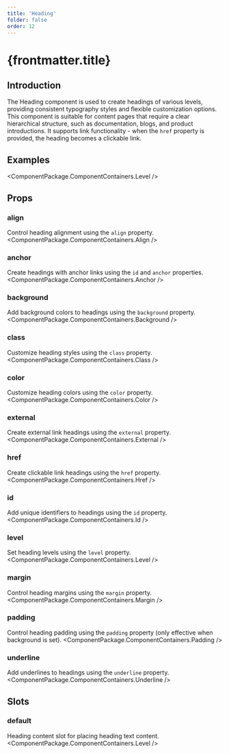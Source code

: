```yaml
---
title: 'Heading'
folder: false
order: 12
---
```



# {frontmatter.title}

## Introduction

The Heading component is used to create headings of various levels, providing consistent typography styles and flexible customization options. This component is suitable for content pages that require a clear hierarchical structure, such as documentation, blogs, and product introductions. It supports link functionality - when the `href` property is provided, the heading becomes a clickable link.

## Examples

<ComponentPackage.ComponentContainers.Level />

## Props

### align
Control heading alignment using the `align` property.
<ComponentPackage.ComponentContainers.Align />

### anchor
Create headings with anchor links using the `id` and `anchor` properties.
<ComponentPackage.ComponentContainers.Anchor />

### background
Add background colors to headings using the `background` property.
<ComponentPackage.ComponentContainers.Background />

### class
Customize heading styles using the `class` property.
<ComponentPackage.ComponentContainers.Class />

### color
Customize heading colors using the `color` property.
<ComponentPackage.ComponentContainers.Color />

### external
Create external link headings using the `external` property.
<ComponentPackage.ComponentContainers.External />

### href
Create clickable link headings using the `href` property.
<ComponentPackage.ComponentContainers.Href />

### id
Add unique identifiers to headings using the `id` property.
<ComponentPackage.ComponentContainers.Id />

### level
Set heading levels using the `level` property.
<ComponentPackage.ComponentContainers.Level />

### margin
Control heading margins using the `margin` property.
<ComponentPackage.ComponentContainers.Margin />

### padding
Control heading padding using the `padding` property (only effective when background is set).
<ComponentPackage.ComponentContainers.Padding />

### underline
Add underlines to headings using the `underline` property.
<ComponentPackage.ComponentContainers.Underline />

## Slots

### default
Heading content slot for placing heading text content.
<ComponentPackage.ComponentContainers.Level />
